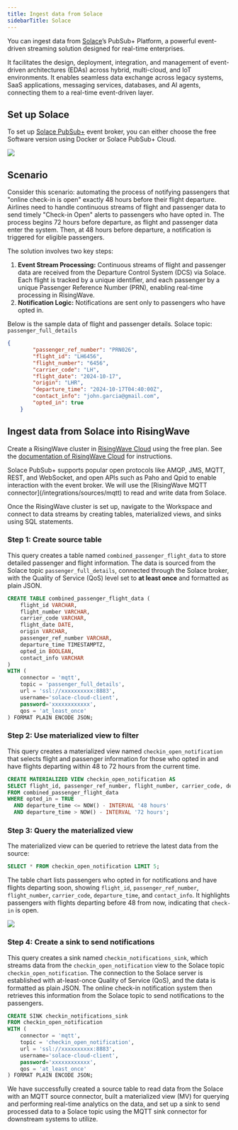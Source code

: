 ```yaml
---
title: Ingest data from Solace
sidebarTitle: Solace
---
```


You can ingest data from [Solace](https://solace.com/)’s PubSub+ Platform, a powerful event-driven streaming solution designed for real-time enterprises. 

It facilitates the design, deployment, integration, and management of event-driven architectures (EDAs) across hybrid, multi-cloud, and IoT environments. It enables seamless data exchange across legacy systems, SaaS applications, messaging services, databases, and AI agents, connecting them to a real-time event-driven layer.

## Set up Solace

To set up [Solace PubSub+](https://solace.com/try-it-now/) event broker, you can either choose the free Software version using Docker or Solace PubSub+ Cloud.

<Frame>
  <img src="/images/solace-pic1.png"/>
</Frame>

## Scenario

Consider this scenario: automating the process of notifying passengers that "online check-in is open" exactly 48 hours before their flight departure. Airlines need to handle continuous streams of flight and passenger data to send timely "Check-in Open" alerts to passengers who have opted in. The process begins 72 hours before departure, as flight and passenger data enter the system. Then, at 48 hours before departure, a notification is triggered for eligible passengers.

The solution involves two key steps:

1. **Event Stream Processing:** Continuous streams of flight and passenger data are received from the Departure Control System (DCS) via Solace. Each flight is tracked by a unique identifier, and each passenger by a unique Passenger Reference Number (PRN), enabling real-time processing in RisingWave.
2. **Notification Logic:** Notifications are sent only to passengers who have opted in.

Below is the sample data of flight and passenger details. Solace topic: `passenger_full_details`

```json
{
        "passenger_ref_number": "PRN026",
        "flight_id": "LH6456",
        "flight_number": "6456",
        "carrier_code": "LH",
        "flight_date": "2024-10-17",
        "origin": "LHR",
        "departure_time": "2024-10-17T04:40:00Z",
        "contact_info": "john.garcia@gmail.com",
        "opted_in": true
    }
```

## Ingest data from Solace into RisingWave

Create a RisingWave cluster in [RisingWave Cloud](https://cloud.risingwave.com/) using the free plan. See the [documentation of RisingWave Cloud](/cloud/manage-projects) for instructions.

<Note>
Solace PubSub+ supports popular open protocols like AMQP, JMS, MQTT, REST, and WebSocket, and open APIs such as Paho and Qpid to enable interaction with the event broker. We will use the [RisingWave MQTT connector](/integrations/sources/mqtt) to read and write data from Solace.

Once the RisingWave cluster is set up, navigate to the Workspace and connect to data streams by creating tables, materialized views, and sinks using SQL statements.
</Note>

### Step 1: Create source table

This query creates a table named `combined_passenger_flight_data` to store detailed passenger and flight information. The data is sourced from the Solace topic `passenger_full_details`, connected through the Solace broker, with the Quality of Service (QoS) level set to **at least once** and formatted as plain JSON.

```sql
CREATE TABLE combined_passenger_flight_data (
    flight_id VARCHAR,
    flight_number VARCHAR,
    carrier_code VARCHAR,
    flight_date DATE,
    origin VARCHAR,
    passenger_ref_number VARCHAR,
    departure_time TIMESTAMPTZ,
    opted_in BOOLEAN,
    contact_info VARCHAR
)
WITH (
    connector = 'mqtt',
    topic = 'passenger_full_details',
    url = 'ssl://xxxxxxxxxx:8883',
    username='solace-cloud-client',
    password='xxxxxxxxxxxx', 
    qos = 'at_least_once'
) FORMAT PLAIN ENCODE JSON;
```

### Step 2: Use materialized view to filter

This query creates a materialized view named `checkin_open_notification` that selects flight and passenger information for those who opted in and have flights departing within 48 to 72 hours from the current time.

```sql
CREATE MATERIALIZED VIEW checkin_open_notification AS
SELECT flight_id, passenger_ref_number, flight_number, carrier_code, departure_time, contact_info
FROM combined_passenger_flight_data
WHERE opted_in = TRUE
  AND departure_time <= NOW() - INTERVAL '48 hours'
  AND departure_time > NOW() - INTERVAL '72 hours';
```

### Step 3: Query the materialized view

The materialized view can be queried to retrieve the latest data from the source:

```sql
SELECT * FROM checkin_open_notification LIMIT 5;
```

The table chart lists passengers who opted in for notifications and have flights departing soon, showing `flight_id`, `passenger_ref_number`, `flight_number`, `carrier_code`, `departure_time`, and `contact_info`. It highlights passengers with flights departing before 48 from now, indicating that `check-in` is open.

<Frame>
  <img src="/images/solace-pic2.png"/>
</Frame>

### Step 4: Create a sink to send notifications

This query creates a sink named `checkin_notifications_sink`, which streams data from the `checkin_open_notification` view to the Solace topic `checkin_open_notification`. The connection to the Solace server is established with at-least-once Quality of Service (QoS), and the data is formatted as plain JSON. The online check-in notification system then retrieves this information from the Solace topic to send notifications to the passengers.

```sql
CREATE SINK checkin_notifications_sink
FROM checkin_open_notification
WITH (
    connector = 'mqtt',
    topic = 'checkin_open_notification',
    url = 'ssl://xxxxxxxxxx:8883',
    username='solace-cloud-client',
    password='xxxxxxxxxxxx', 
    qos = 'at_least_once'
) FORMAT PLAIN ENCODE JSON;
```

We have successfully created a source table to read data from the Solace with an MQTT source connector, built a materialized view (MV) for querying and performing real-time analytics on the data, and set up a sink to send processed data to a Solace topic using the MQTT sink connector for downstream systems to utilize.
